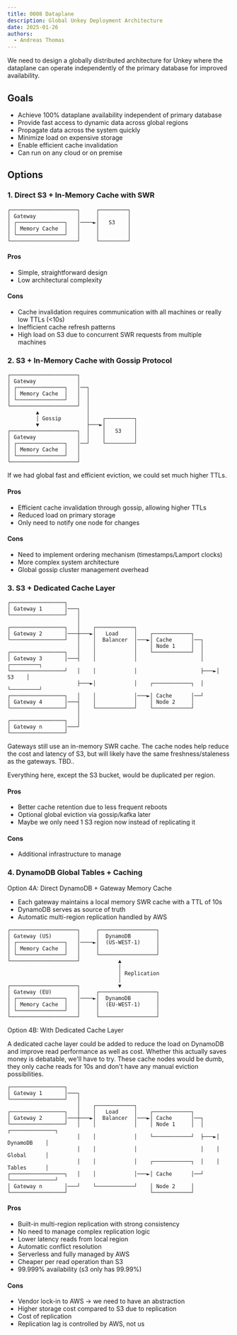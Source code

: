```yaml
---
title: 0008 Dataplane
description: Global Unkey Deployment Architecture
date: 2025-01-26
authors:
  - Andreas Thomas
---
```



We need to design a globally distributed architecture for Unkey where the dataplane can operate independently of the primary database for improved availability.

## Goals

- Achieve 100% dataplane availability independent of primary database
- Provide fast access to dynamic data across global regions
- Propagate data across the system quickly
- Minimize load on expensive storage
- Enable efficient cache invalidation
- Can run on any cloud or on premise

## Options

### 1. Direct S3 + In-Memory Cache with SWR

```ascii
┌─────────────────────┐     ┌─────────┐
│ Gateway             │     │         │
│ ┌───────────────┐   │────►│   S3    │
│ │ Memory Cache  │   │     │         │
│ └───────────────┘   │     │         │
└─────────────────────┘     └─────────┘
```

#### Pros
- Simple, straightforward design
- Low architectural complexity

#### Cons
- Cache invalidation requires communication with all machines or really low TTLs (\<10s)
- Inefficient cache refresh patterns
- High load on S3 due to concurrent SWR requests from multiple machines

### 2. S3 + In-Memory Cache with Gossip Protocol

```ascii
┌─────────────────────┐
│ Gateway             │
│ ┌───────────────┐   │──┐
│ │ Memory Cache  │   │  │
│ └───────────────┘   │  │
└─────────────────────┘  │
         ▲               │
         │ Gossip        │    ┌─────────┐
         ▼               ├───►│         │
┌─────────────────────┐  │    │   S3    │
│ Gateway             │  │    │         │
│ ┌───────────────┐   │──┘    └─────────┘
│ │ Memory Cache  │   │
│ └───────────────┘   │
└─────────────────────┘
```

If we had global fast and efficient eviction, we could set much higher TTLs.

#### Pros
- Efficient cache invalidation through gossip, allowing higher TTLs
- Reduced load on primary storage
- Only need to notify one node for changes

#### Cons
- Need to implement ordering mechanism (timestamps/Lamport clocks)
- More complex system architecture
- Global gossip cluster management overhead

### 3. S3 + Dedicated Cache Layer

```ascii
┌─────────────────┐
│ Gateway 1       │───┐
└─────────────────┘   │
                      │
┌─────────────────┐   │    ┌────────────┐
│ Gateway 2       │───┼───►│   Load     │    ┌────────────┐
└─────────────────┘   │    │  Balancer  │───►│ Cache      │──┐
                      │    │            │    │ Node 1     │  │
┌─────────────────┐   │    │            │    └────────────┘  │
│ Gateway 3       │───┤    │            │                    │    ┌─────────┐
└─────────────────┘   │    │            │                    ├───►│   S3    │
                      ├───►│            │    ┌────────────┐  │    └─────────┘
┌─────────────────┐   │    │            │───►│ Cache      │──┘
│ Gateway 4       │───┤    │            │    │ Node 2     │
└─────────────────┘   │    └────────────┘    └────────────┘
                      │
┌─────────────────┐   │
│ Gateway n       │───┘
└─────────────────┘
```

Gateways still use an in-memory SWR cache. The cache nodes help reduce the cost
and latency of S3, but will likely have the same freshness/staleness as the
gateways. TBD..

Everything here, except the S3 bucket, would be duplicated per region.

#### Pros
- Better cache retention due to less frequent reboots
- Optional global eviction via gossip/kafka later
- Maybe we only need 1 S3 region now instead of replicating it

#### Cons
- Additional infrastructure to manage

### 4. DynamoDB Global Tables + Caching


Option 4A: Direct DynamoDB + Gateway Memory Cache
- Each gateway maintains a local memory SWR cache with a TTL of 10s
- DynamoDB serves as source of truth
- Automatic multi-region replication handled by AWS

```ascii
┌─────────────────────┐     ┌──────────────────┐
│ Gateway (US)        │     │  DynamoDB        │
│ ┌───────────────┐   │────►│  (US-WEST-1)     │
│ │ Memory Cache  │   │     │                  │
│ └───────────────┘   │     └──────────────────┘
└─────────────────────┘            ▲
                                   │
                                   │ Replication
                                   │
┌─────────────────────┐            ▼
│ Gateway (EU)        │     ┌──────────────────┐
│ ┌───────────────┐   │────►│  DynamoDB        │
│ │ Memory Cache  │   │     │  (EU-WEST-1)     │
│ └───────────────┘   │     │                  │
└─────────────────────┘     └──────────────────┘
```


Option 4B: With Dedicated Cache Layer

A dedicated cache layer could be added to reduce the load on DynamoDB and improve read performance as well as cost.
Whether this actually saves money is debatable, we'll have to try.
These cache nodes would be dumb, they only cache reads for 10s and don't have any manual eviction possibilities.

```ascii
┌─────────────────┐
│ Gateway 1       │───┐
└─────────────────┘   │
                      │    ┌────────────┐
┌─────────────────┐   │    │   Load     │    ┌────────────┐
│ Gateway 2       │───┼───►│  Balancer  │───►│ Cache      │──┐
└─────────────────┘   │    │            │    │ Node 1     │  │    ┌──────────────┐
                      │    │            │    └────────────┘  ├───►│  DynamoDB    │
                      │    │            │                    │    │  Global      │
                      │    │            │    ┌────────────┐  │    │  Tables      │
┌─────────────────┐   │    │            │───►│ Cache      │──┘    └──────────────┘
│ Gateway n       │───┘    └────────────┘    │ Node 2     │
└─────────────────┘                          └────────────┘
```

#### Pros
- Built-in multi-region replication with strong consistency
- No need to manage complex replication logic
- Lower latency reads from local region
- Automatic conflict resolution
- Serverless and fully managed by AWS
- Cheaper per read operation than S3
- 99.999% availability (s3 only has 99.99%)


#### Cons
- Vendor lock-in to AWS -> we need to have an abstraction
- Higher storage cost compared to S3 due to replication
- Cost of replication
- Replication lag is controlled by AWS, not us

